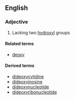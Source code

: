 ==English==

===Adjective===
{{en-adj|-}}

#{{context|organic chemistry|of a sugar}} Lacking two [[hydroxyl]] groups

====Related terms====
*[[deoxy]]

====Derived terms====
*[[dideoxycytidine]]
*[[dideoxyinosine]]
*[[dideoxynucleotide]]
*[[dideoxyribonucleotide]]